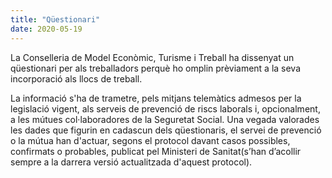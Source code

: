 ```yaml
---
title: "Qüestionari"
date: 2020-05-19
---
```


La Conselleria de Model Econòmic, Turisme i Treball ha dissenyat un qüestionari per als treballadors perquè ho omplin prèviament a la seva incorporació als llocs de treball.

La informació s'ha de trametre, pels mitjans telemàtics admesos per la legislació vigent, als serveis de prevenció de riscs laborals i, opcionalment, a les mútues col·laboradores de la Seguretat Social. Una vegada valorades les dades que figurin en cadascun dels qüestionaris, el servei de prevenció o la mútua han d'actuar, segons el protocol davant casos possibles, confirmats o probables, publicat pel Ministeri de Sanitat(s’han d’acollir sempre a la darrera versió actualitzada d'aquest protocol).
